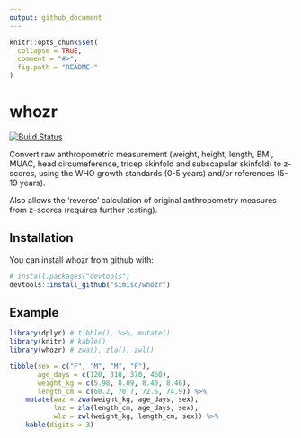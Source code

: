 ```yaml
---
output: github_document
---
```


<!-- README.md is generated from README.Rmd. Please edit that file -->

```r
knitr::opts_chunk$set(
  collapse = TRUE,
  comment = "#>",
  fig.path = "README-"
)
```

# whozr

[![Build Status](https://travis-ci.com/simisc/whozr.svg?branch=master)](https://travis-ci.org/simisc/whozr)

Convert raw anthropometric measurement (weight, height, length, BMI, MUAC, head circumeference, tricep skinfold and subscapular skinfold) to z-scores, using the WHO growth standards (0-5 years) and/or references (5-19 years).

Also allows the 'reverse' calculation of original anthropometry measures from z-scores (requires further testing).

## Installation

You can install whozr from github with:

```r
# install.packages("devtools")
devtools::install_github("simisc/whozr")
```

## Example

```r
library(dplyr) # tibble(), %>%, mutate()
library(knitr) # kable()
library(whozr) # zwa(), zla(), zwl()
```


```r
tibble(sex = c("F", "M", "M", "F"),
       age_days = c(120, 310, 370, 460),
       weight_kg = c(5.98, 8.09, 8.40, 8.46),
       length_cm = c(60.2, 70.7, 72.6, 74.9)) %>%
    mutate(waz = zwa(weight_kg, age_days, sex),
           laz = zla(length_cm, age_days, sex),
           wlz = zwl(weight_kg, length_cm, sex)) %>%
    kable(digits = 3)
```

